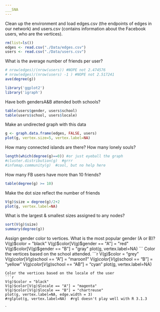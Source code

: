 ```yaml
---
___SNA
---
```

Clean up the environment and load edges.csv (the endpoints of edges in our network) and users.csv (contains information about the Facebook users, who are the vertices).
```r
rm(list=ls())
edges <- read.csv("./Data/edges.csv")
users <- read.csv("./Data/users.csv")
```
What is the average number of friends per user?
```r
# nrow(edges)/(nrow(users)) #NOPE not 2.474576
# nrow(edges)/(nrow(users) -1 ) #NOPE not 2.517241
ave(degree(g))

library('ggplot2')
library('igraph')

```
Have both gendersA&B attended both schools?
```r
table(users$gender, users$school)
table(users$school, users$locale)
```
Make an undirected graph with this data
```r
g <- graph.data.frame(edges, FALSE, users)
plot(g, vertex.size=5, vertex.label=NA)
```
How many connected islands are there? How many lonely souls?
```r
length(which(degree(g)==0)) #or just eyeball the graph
#cluster.distribution(g)  #grrr
#infomap.community(g)  #cool, but no help here
```
How many FB users have more than 10 friends?
```r
table(degree(g) >= 10)
```
Make the dot size reflect the number of friends
```r
V(g)$size = degree(g)/2+2
plot(g, vertex.label=NA)
```
What is the largest & smallest sizes assigned to any nodes?
```r
sort(V(g)$size)
summary(degree(g))
```
Assign gender color to vertices.  What is the most popular gender (A or B)?
V(g)$color = "black"
V(g)$color[V(g)$gender == "A"] = "red"
V(g)$color[V(g)$gender == "B"] = "gray"
plot(g, vertex.label=NA)
```
Color the vertices based on the school attended.
```r
V(g)$color = "grey"
V(g)$color[V(g)$school == "A"] = "maroon1"
V(g)$color[V(g)$school == "B"] = "yellow"
V(g)$color[V(g)$school == "AB"] = "cyan"
plot(g, vertex.label=NA)
```
Color the vertices based on the locale of the user
```r
V(g)$color = "black"
V(g)$color[V(g)$locale == "A"] = "magenta"
V(g)$color[V(g)$locale == "B"] = "chartreuse"
plot(g, vertex.label=NA, edge.width = 3)
#rglplot(g, vertex.label=NA)  #rgl doesn't play well with R 3.1.3
```
`
